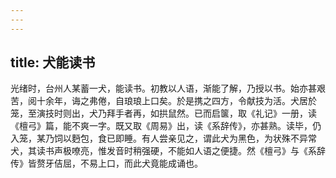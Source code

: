 ```yaml
---
---
---
```

title: 犬能读书
---



光绪时，台州人某蓄一犬，能读书。初教以人语，渐能了解，乃授以书。始亦甚艰苦，阅十余年，诲之弗倦，自琅琅上口矣。於是携之四方，令献技为活。犬居於笼，至演技时则出，犬乃拜手者再，如拱鼠然。已而启箧，取《礼记》一册，读《檀弓》篇，能不爽一字。既又取《周易》出，读《系辞传》，亦甚熟。读毕，仍入笼，某乃饲以麪包，食已即睡。有人尝亲见之，谓此犬为黑色，为状殊不异常犬，其读书声极嘹亮，惟发音时稍强硬，不能如人语之便捷。然《檀弓》与《系辞传》皆赘牙佶屈，不易上口，而此犬竟能成诵也。